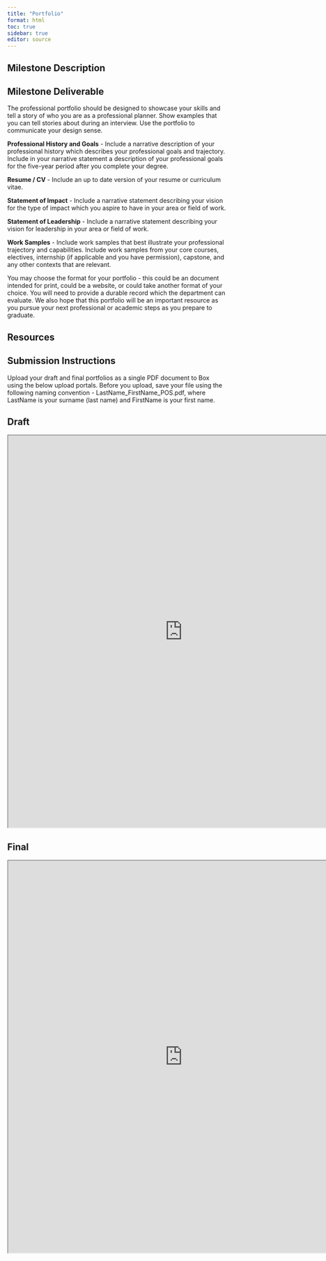 ```yaml
---
title: "Portfolio"
format: html
toc: true
sidebar: true
editor: source
---
```


## Milestone Description


## Milestone Deliverable

The professional portfolio should be designed to showcase your skills and tell a story of who you are as a professional planner.  Show examples that you can tell stories about during an interview.  Use the portfolio to communicate your design sense.

**Professional History and Goals** - Include a narrative description of your professional history which describes your professional goals and trajectory. Include in your narrative statement a description of your professional goals for the five-year period after you complete your degree.

**Resume / CV** - Include an up to date version of your resume or curriculum vitae. 

**Statement of Impact** - Include a narrative statement describing your vision for the type of impact which you aspire to have in your area or field of work.

**Statement of Leadership** - Include a narrative statement describing your vision for leadership in your area or field of work.

**Work Samples** - Include work samples that best illustrate your professional trajectory and capabilities. Include work samples from your core courses, electives, internship (if applicable and you have permission), capstone, and any other contexts that are relevant.

You may choose the format for your portfolio - this could be an document intended for print, could be a website, or could take another format of your choice. You will need to provide a durable record which the department can evaluate. We also hope that this portfolio will be an important resource as you pursue your next professional or academic steps as you prepare to graduate.

## Resources

## Submission Instructions

Upload your draft and final portfolios as a single PDF document to Box using the below upload portals. Before you upload, save your file using the following naming convention -  LastName_FirstName_POS.pdf, where LastName is your surname (last name) and FirstName is your first name.

::: {.panel-tabset}
## Draft
<iframe src="https://uofi.app.box.com/f/427c1555054a48a78053380c6ad1b1b6" height="900" width="800"></iframe>

## Final

<iframe src="https://uofi.app.box.com/f/7cf028f58c1649898e95db321969b018" height="900" width="800"></iframe>

:::